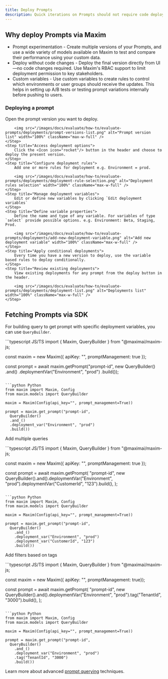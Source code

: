 ```yaml
---
title: Deploy Prompts
description: Quick iterations on Prompts should not require code deployments every time. With more and more stakeholders working on prompt engineering, its critical to keep deployments of Prompts as easy as possible without much overhead. Prompt deployments on Maxim allow conditional deployment of prompt changes that can be used via the SDK.
---
```


## Why deploy Prompts via Maxim

- Prompt experimentation - Create multiple versions of your Prompts, and use a wide variety of models available on Maxim to test and compare their performance using your custom data.
- Deploy without code changes - Deploy the final version directly from UI—no code changes required. Use Maxim's RBAC support to limit deployment permission to key stakeholders.
- Custom variables - Use custom variables to create rules to control which environments or user groups should receive the updates. This helps in setting up A/B tests or testing prompt variations internally before pushing to users.

### Deploying a prompt

<Steps>
	<Step title="Select prompt version">
		Open the prompt version you want to deploy.

        <img src="/images/docs/evaluate/how-to/evaluate-prompts/deployments/prompt-versions-list.png" alt="Prompt version list" width="100%" className="max-w-full" />
	</Step>
	<Step title="Access deployment options">
		Click the <Icon icon="rocket"/> button in the header and choose to deploy the present version.
	</Step>
    <Step title="Configure deployment rules">
        Add one or more rules for deployment e.g. Environment = prod.

        <img src="/images/docs/evaluate/how-to/evaluate-prompts/deployments/deployment-rule-selection.png" alt="Deployment rules selection" width="100%" className="max-w-full" />
    </Step>
    <Step title="Manage deployment variables">
        Edit or define new variables by clicking `Edit deployment variables`
    </Step>
    <Step title="Define variable properties">
        Define the name and type of any variable. For variables of type `select` provide possible options. e.g. Environment: Beta, Staging, Prod.

        <img src="/images/docs/evaluate/how-to/evaluate-prompts/deployments/add-new-deployment-variable.png" alt="Add new deployment variable" width="100%" className="max-w-full" />
    </Step>
    <Step title="Apply conditional deployments">
        Every time you have a new version to deploy, use the variable based rules to deploy conditionally.
    </Step>
    <Step title="Review existing deployments">
        View existing deployments for any prompt from the deploy button in the header.

        <img src="/images/docs/evaluate/how-to/evaluate-prompts/deployments/deployment-list.png" alt="Deployments list" width="100%" className="max-w-full" />
    </Step>
</Steps>

## Fetching Prompts via SDK

For building query to get prompt with specific deployment variables, you can use `QueryBuilder`.

<CodeGroup>
  ```typescript JS/TS
  import { Maxim, QueryBuilder } from "@maximai/maxim-js;

  const maxim = new Maxim({ apiKey: "", promptManagement: true });

  const prompt = await maxim.getPrompt("prompt-id",
                  new QueryBuilder()
                    .and()
                    .deploymentVar("Environment", "prod")
                    .build());
  ```

  ```python Python
  from maxim import Maxim, Config
  from maxim.models import QueryBuilder

  maxim = Maxim(Config(api_key="", prompt_management=True))

  prompt = maxim.get_prompt("prompt-id",
    QueryBuilder()
    .and_()
    .deployment_var("Environment", "prod")
    .build())
  ```
</CodeGroup>

Add multiple queries

<CodeGroup>
  ```typescript JS/TS
  import { Maxim, QueryBuilder } from "@maximai/maxim-js;

  const maxim = new Maxim({ apiKey: "", promptManagement: true });

  const prompt = await maxim.getPrompt(
    "prompt-id",
    new QueryBuilder().and().deploymentVar("Environment", "prod").deploymentVar("CustomerId", "123").build(),
  );
  ```

  ```python Python
  from maxim import Maxim, Config
  from maxim.models import QueryBuilder

  maxim = Maxim(Config(api_key="", prompt_management=True))

  prompt = maxim.get_prompt("prompt-id",
    QueryBuilder()
      .and_()
      .deployment_var("Environment", "prod")
      .deployment_var("CustomerId", "123")
      .build())
  ```
</CodeGroup>

Add filters based on tags

<CodeGroup>
  ```typescript JS/TS
  import { Maxim, QueryBuilder } from "@maximai/maxim-js;

  const maxim = new Maxim({ apiKey: "", promptManagement: true});

  const prompt = await maxim.getPrompt(
    "prompt-id",
    new QueryBuilder().and().deploymentVar("Environment", "prod").tag("TenantId", "3000").build(),
  );
  ```

  ```python Python
  from maxim import Maxim, Config
  from maxim.models import QueryBuilder

  maxim = Maxim(Config(api_key="", prompt_management=True))

  prompt = maxim.get_prompt("prompt-id",
    QueryBuilder()
      .and_()
      .deployment_var("Environment", "prod")
      .tag("TenantId", "3000")
      .build())
  ```
</CodeGroup>

<Callout>Learn more about advanced [prompt querying](/docs/evaluate/how-to/evaluate-prompts/querying-prompts) techniques.</Callout>
